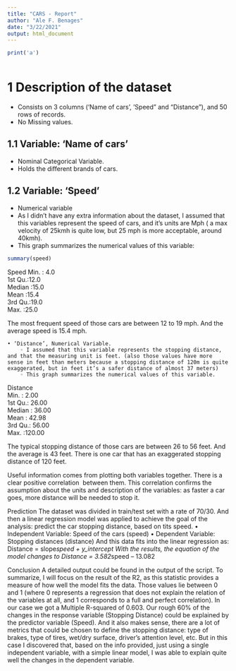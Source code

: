 ```yaml
---
title: "CARS - Report"
author: "Ale F. Benages"
date: "3/22/2021"
output: html_document
---
```



```r
print('a')



```


# 1 Description of the dataset
 
* Consists on 3 columns (‘Name of cars’, ‘Speed” and “Distance”), and 50 rows of records.  
* No Missing values.   

## 1.1 Variable: ‘Name of cars’  
* Nominal Categorical Variable.   
* Holds the different brands of cars. 

## 1.2 Variable: ‘Speed’
* Numerical variable
* As I didn’t have any extra information about the dataset, I assumed that this variables represent the speed of cars, and it’s units are Mph ( a max velocity of 25kmh is quite low, but 25 mph is more acceptable, around 40kmh). 
* This graph summarizes the numerical values of this variable: 

```r
summary(speed)
```

Speed
Min.   : 4.0   
1st Qu.:12.0   
Median :15.0   
Mean   :15.4  
3rd Qu.:19.0   
Max.   :25.0   

The most frequent speed of those cars are between 12 to 19 mph. And the average speed is 15.4 mph. 


    • ‘Distance’, Numerical Variable. 
        ◦ I assumed that this variable represents the stopping distance, and that the measuring unit is feet. (also those values have more sense in feet than meters because a stopping distance of 120m is quite exaggerated, but in feet it’s a safer distance of almost 37 meters) 
        ◦ This graph summarizes the numerical values of this variable. 
Distance       
Min.   :  2.00  
1st Qu.: 26.00  
Median : 36.00  
Mean   : 42.98  
3rd Qu.: 56.00  
Max.   :120.00  

The typical stopping distance of those cars are between 26 to 56 feet. And the average is 43 feet.
There is one car that has an exaggerated stopping distance of 120 feet.  


Useful information comes from plotting both variables together. There is a clear positive correlation  between them. This correlation confirms the assumption about the units and description of the variables: as faster a car goes, more distance will be needed to stop it.




Prediction
The dataset was divided in train/test set with a rate of 70/30.  And then a linear regression model was applied to achieve the goal of the analysis: predict the car stopping distance, based on tits speed.
    • Independent Variable: Speed of the cars (speed)
    • Dependent Variable: Stopping distances (distance)
And this data fits into the linear regression as:   Distance = slope*speed + y_intercept 
With the results, the equation of the model changes to   Distance = 3.582*speed – 13.082


Conclusion
A detailed output could be found in the output of the script. To summarize, I will focus on the result of the R2, as this statistic provides a measure of how well the model fits the data. Those values lie between 0 and 1 (where 0 represents a regression that does not explain the relation of the variables at all, and 1 corresponds to a full and perfect correlation). In our case we got a Multiple R-squared of 0.603. Our rough 60% of the changes in the response variable (Stopping Distance) could be explained by the predictor variable (Speed). And it also makes sense, there are a lot of metrics that could be chosen to define the stopping distance: type of brakes, type of tires, wet/dry surface, driver’s attention level, etc. But in this case I discovered that, based on the info provided, just using a single independent variable, with a simple linear model, I was able to explain quite well the changes in the dependent variable. 







